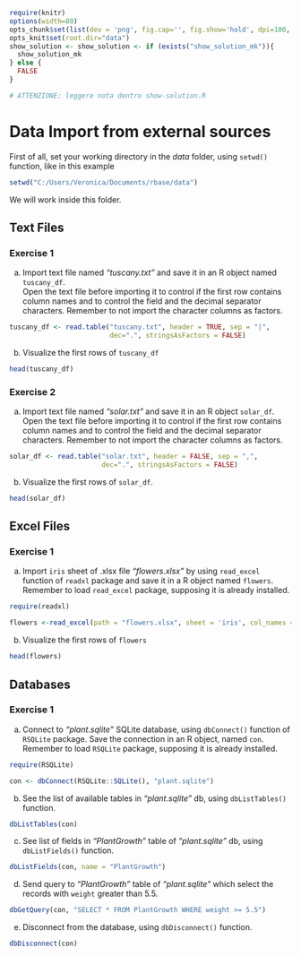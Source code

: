 
```r
require(knitr) 
options(width=80)
opts_chunk$set(list(dev = 'png', fig.cap='', fig.show='hold', dpi=100, fig.width=7, fig.height=7, fig.pos='H!'))#, fig.path="figures/lm-"))
opts_knit$set(root.dir="data")
show_solution <- show_solution <- if (exists("show_solution_mk")){
  show_solution_mk
} else {
  FALSE
}

# ATTENZIONE: leggere nota dentro show-solution.R
```

# Data Import from external sources
 
First of all, set your working directory in the _data_ folder, using `setwd()` function, like in this example

```r
setwd("C:/Users/Veronica/Documents/rbase/data")
```

We will work inside this folder.

## Text Files
### Exercise 1

a. Import text file named _"tuscany.txt"_ and save it in an R object named `tuscany_df`.   
Open the text file before importing it to control if the first row contains column names and to control the field and the decimal separator characters. Remember to not import the character columns as factors.   
```r
tuscany_df <- read.table("tuscany.txt", header = TRUE, sep = "|", 
                         dec=".", stringsAsFactors = FALSE)
```

b. Visualize the first rows of `tuscany_df`
```r
head(tuscany_df)
```


### Exercise 2

a. Import text file named _"solar.txt"_ and save it in an R object `solar_df`.   
Open the text file before importing it to control if the first row contains column names and to control the field and the decimal separator characters. Remember to not import the character columns as factors.   
```r
solar_df <- read.table("solar.txt", header = FALSE, sep = ",", 
                       dec=".", stringsAsFactors = FALSE)
```

b. Visualize the first rows of `solar_df`.

```r
head(solar_df)
```


## Excel Files

### Exercise 1

a. Import `iris` sheet of .xlsx file _"flowers.xlsx"_ by using `read_excel` function of `readxl` package and save it in a R object named `flowers`.  
  Remember to load `read_excel` package, supposing it is already installed.

```r
require(readxl)
```

```r
flowers <-read_excel(path = "flowers.xlsx", sheet = 'iris', col_names = TRUE)
```

b. Visualize the first rows of `flowers` 
```r
head(flowers)
```


## Databases

### Exercise 1

a. Connect to _"plant.sqlite"_ SQLite database, using `dbConnect()` function of `RSQLite` package. Save the connection in an R object, named `con`.   
  Remember to load `RSQLite` package, supposing it is already installed.

```r
require(RSQLite)
```

```r
con <- dbConnect(RSQLite::SQLite(), "plant.sqlite")
```

b. See the list of available tables in _"plant.sqlite"_ db, using `dbListTables()` function.
```r
dbListTables(con)
```

c. See list of fields in _"PlantGrowth"_ table of  _"plant.sqlite"_ db, using `dbListFields()` function.

```r
dbListFields(con, name = "PlantGrowth")
```

d.  Send query to _"PlantGrowth"_ table of _"plant.sqlite"_ which select the records with `weight` greater than 5.5.

```r
dbGetQuery(con, "SELECT * FROM PlantGrowth WHERE weight >= 5.5")
```

e. Disconnect from the database, using `dbDisconnect()` function. 

```r
dbDisconnect(con)
```









